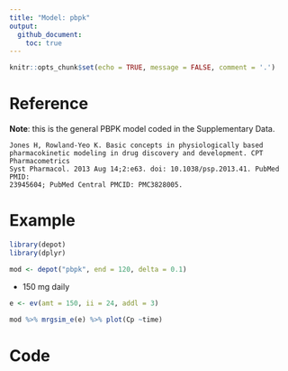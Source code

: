 ```yaml
---
title: "Model: pbpk"
output: 
  github_document: 
    toc: true
---
```


```r
knitr::opts_chunk$set(echo = TRUE, message = FALSE, comment = '.')
```


# Reference

__Note__: this is the general PBPK model coded in the Supplementary Data.

```{}
Jones H, Rowland-Yeo K. Basic concepts in physiologically based
pharmacokinetic modeling in drug discovery and development. CPT Pharmacometrics
Syst Pharmacol. 2013 Aug 14;2:e63. doi: 10.1038/psp.2013.41. PubMed PMID:
23945604; PubMed Central PMCID: PMC3828005.
```

# Example

```r
library(depot)
library(dplyr)
```

```r
mod <- depot("pbpk", end = 120, delta = 0.1) 
```


- 150 mg daily

```r
e <- ev(amt = 150, ii = 24, addl = 3)
```


```r
mod %>% mrgsim_e(e) %>% plot(Cp ~time)
```


# Code

```c

```
